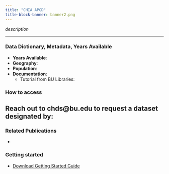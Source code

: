 ```yaml
---
title: "CHIA APCD"
title-block-banner: banner2.png
---
```

_description_

---

### Data Dictionary, Metadata, Years Available { .unnumbered}

- **Years Available**: 
- **Geography**: 
- **Population**: 
- **Documentation**:
  - Tutorial from BU Libraries: 

### How to access

Reach out to chds@bu.edu to request a dataset designated by:
- 

### Related Publications

- 


### Getting started

- [Download Getting Started Guide]()
